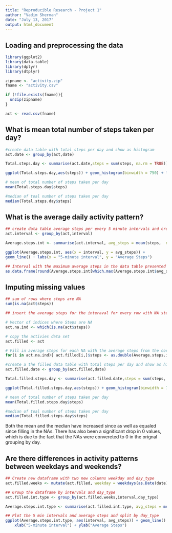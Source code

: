 ```yaml
---
title: "Reproducible Research - Project 1"
author: "Vadim Sherman"
date: "July 13, 2017"
output: html_document
---
```


## Loading and preprocessing the data

```r
library(ggplot2)
library(data.table)
library(dplyr)
library(dtplyr)

zipname <- "activity.zip"
fname <- "activity.csv"

if (!file.exists(fname)){
  unzip(zipname)
}

act <- read.csv(fname)

```


## What is mean total number of steps taken per day?

```r
#create data table with total steps per day and show as histogram
act.date <- group_by(act,date)

Total.steps.day <- summarise(act.date,steps = sum(steps, na.rm = TRUE))

ggplot(Total.steps.day,aes(steps)) + geom_histogram(binwidth = 750) + labs(x= "Total # of Steps", y = "Count of Days")

```

```r
# mean of total number of steps taken per day
mean(Total.steps.day$steps)

```

```r
#median of toal number of steps taken per day
median(Total.steps.day$steps)

```


## What is the average daily activity pattern?

```r
## create data table average steps per every 5 minute intervals and create a time series plot
act.interval <- group_by(act,interval)

Average.steps.int <- summarise(act.interval, avg_steps = mean(steps,  na.rm = TRUE))

ggplot(Average.steps.int, aes(x = interval, y = avg_steps)) + 
geom_line() + labs(x = "5-minute interval", y = "Average Steps")

```

```r
## Interval with the maximum average steps in the data table presented as data frame
as.data.frame(round(Average.steps.int[which.max(Average.steps.int$avg_steps),],2))

```


## Imputing missing values

```r
## sum of rows where steps are NA
sum(is.na(act$steps))

```

```r
## insert the average steps for the interaval for every row with NA steps

# Vector of indices where Steps are NA
act.na.ind <- which(is.na(act$steps))

# copy the activies data set
act.filled <- act

# Fill in average steps for each NA with the average steps from the corrisponding interval as double
for(i in act.na.ind){ act.filled[i,]$steps <- as.double(Average.steps.int[act[i, ]$interval ==  Average.steps.int$interval, "avg_steps"]) }

```

```r
#create a the filled data table with total steps per day and show as histogram
act.filled.date <- group_by(act.filled,date)

Total.filled.steps.day <- summarise(act.filled.date,steps = sum(steps, na.rm = TRUE))

ggplot(Total.filled.steps.day,aes(steps)) + geom_histogram(binwidth = 750) + labs(x= "Total # of Steps", y = "Count of Days")

```

```r
# mean of total number of steps taken per day
mean(Total.filled.steps.day$steps)

```

```r
#median of toal number of steps taken per day
median(Total.filled.steps.day$steps)

```

Both the mean and the median have increased since as well as equaled since filling in the NAs. There has also been a significant drop in 0 values, which is due to the fact that the NAs were convereted to 0 in the orignal grouping by day. 

## Are there differences in activity patterns between weekdays and weekends?

```r
## Create new dataframe with two new columns weekday and day_type
act.filled.weeks <- mutate(act.filled, weekday = weekdays(as.Date(date)), day_type = ifelse(weekday == "Saturday" | weekday == "Sunday","Weekend","Weekday"))

## Group the dataframe by intervals and day_type
act.filled.int.type <- group_by(act.filled.weeks,interval,day_type)

Average.steps.int.type <- summarise(act.filled.int.type, avg_steps = mean(steps, na.rm = TRUE))

## Plot the 5 min intervals and average steps and split by day_type
ggplot(Average.steps.int.type, aes(interval, avg_steps)) + geom_line() + facet_grid(day_type~.) + 
    xlab("5-minute interval") + ylab("Average Steps")

```















